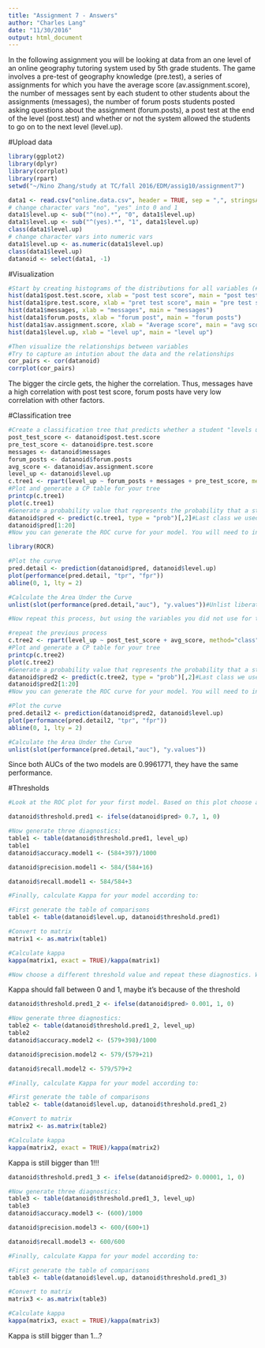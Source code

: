 ```yaml
---
title: "Assignment 7 - Answers"
author: "Charles Lang"
date: "11/30/2016"
output: html_document
---
```


In the following assignment you will be looking at data from an one level of an online geography tutoring system used by 5th grade students. The game involves a pre-test of geography knowledge (pre.test), a series of assignments for which you have the average score (av.assignment.score),  the number of messages sent by each student to other students about the assignments (messages), the number of forum posts students posted asking questions about the assignment (forum.posts), a post test at the end of the level (post.test) and whether or not the system allowed the students to go on to the next level (level.up).  

#Upload data
```r
library(ggplot2)
library(dplyr)
library(corrplot)
library(rpart)
setwd("~/Nino Zhang/study at TC/fall 2016/EDM/assig10/assignment7")

data1 <- read.csv("online.data.csv", header = TRUE, sep = ",", stringsAsFactors = FALSE)
# change character vars "no", "yes" into 0 and 1
data1$level.up <- sub("^(no).*", "0", data1$level.up)
data1$level.up <- sub("^(yes).*", "1", data1$level.up)
class(data1$level.up)
# change character vars into numeric vars
data1$level.up <- as.numeric(data1$level.up)
class(data1$level.up)
datanoid <- select(data1, -1)
```

#Visualization 
```r
#Start by creating histograms of the distributions for all variables (#HINT: look up "facet" in the ggplot documentation)
hist(data1$post.test.score, xlab = "post test score", main = "post test score")
hist(data1$pre.test.score, xlab = "pret test score", main = "pre test score")
hist(data1$messages, xlab = "messages", main = "messages")
hist(data1$forum.posts, xlab = "forum post", main = "forum posts")
hist(data1$av.assignment.score, xlab = "Average score", main = "avg score")
hist(data1$level.up, xlab = "level up", main = "level up")

#Then visualize the relationships between variables
#Try to capture an intution about the data and the relationships
cor_pairs <- cor(datanoid)
corrplot(cor_pairs)

```
The bigger the circle gets, the higher the correlation. Thus, messages have a high correlation with post test score, forum posts have very low correlation with other factors. 

#Classification tree
```r
#Create a classification tree that predicts whether a student "levels up" in the online course using three variables of your choice (As we did last time, set all controls to their minimums)
post_test_score <- datanoid$post.test.score
pre_test_score <- datanoid$pre.test.score
messages <- datanoid$messages
forum_posts <- datanoid$forum.posts
avg_score <- datanoid$av.assignment.score
level_up <- datanoid$level.up
c.tree1 <- rpart(level_up ~ forum_posts + messages + pre_test_score, method="class", control = rpart.control(minsplit = 1, minbucket = 1, cp = 0.001), data=datanoid)
#Plot and generate a CP table for your tree 
printcp(c.tree1)
plot(c.tree1)
#Generate a probability value that represents the probability that a student levels up based your classification tree 
datanoid$pred <- predict(c.tree1, type = "prob")[,2]#Last class we used type = "class" which predicted the classification for us, this time we are using type = "prob" to see the probability that our classififcation is based on.
datanoid$pred[1:20]
#Now you can generate the ROC curve for your model. You will need to install the package ROCR to do this.

library(ROCR)

#Plot the curve
pred.detail <- prediction(datanoid$pred, datanoid$level.up) 
plot(performance(pred.detail, "tpr", "fpr"))
abline(0, 1, lty = 2)

#Calculate the Area Under the Curve
unlist(slot(performance(pred.detail,"auc"), "y.values"))#Unlist liberates the AUC value from the "performance" object created by ROCR

#Now repeat this process, but using the variables you did not use for the previous model and compare the plots & results of your two models. Which one do you think was the better model? Why?
```
```r
#repeat the previous process
c.tree2 <- rpart(level_up ~ post_test_score + avg_score, method="class", control = rpart.control(minsplit = 1, minbucket = 1, cp = 0.001), data=datanoid)
#Plot and generate a CP table for your tree 
printcp(c.tree2)
plot(c.tree2)
#Generate a probability value that represents the probability that a student levels up based your classification tree 
datanoid$pred2 <- predict(c.tree2, type = "prob")[,2]#Last class we used type = "class" which predicted the classification for us, this time we are using type = "prob" to see the probability that our classififcation is based on.
datanoid$pred2[1:20]
#Now you can generate the ROC curve for your model. You will need to install the package ROCR to do this.

#Plot the curve
pred.detail2 <- prediction(datanoid$pred2, datanoid$level.up) 
plot(performance(pred.detail2, "tpr", "fpr"))
abline(0, 1, lty = 2)

#Calculate the Area Under the Curve
unlist(slot(performance(pred.detail,"auc"), "y.values"))

```
Since both AUCs of the two models are 0.9961771, they have the same performance.

#Thresholds
```r
#Look at the ROC plot for your first model. Based on this plot choose a probability threshold that balances capturing the most correct predictions against false positives. Then generate a new variable in your data set that classifies each student according to your chosen threshold.

datanoid$threshold.pred1 <- ifelse(datanoid$pred> 0.7, 1, 0)

#Now generate three diagnostics:
table1 <- table(datanoid$threshold.pred1, level_up)
table1
datanoid$accuracy.model1 <- (584+397)/1000

datanoid$precision.model1 <- 584/(584+16)

datanoid$recall.model1 <- 584/584+3

#Finally, calculate Kappa for your model according to:

#First generate the table of comparisons
table1 <- table(datanoid$level.up, datanoid$threshold.pred1)

#Convert to matrix
matrix1 <- as.matrix(table1)

#Calculate kappa
kappa(matrix1, exact = TRUE)/kappa(matrix1)

#Now choose a different threshold value and repeat these diagnostics. What conclusions can you draw about your two thresholds?
```
Kappa should fall between 0 and 1, maybe it's because of the threshold
```r
datanoid$threshold.pred1_2 <- ifelse(datanoid$pred> 0.001, 1, 0)

#Now generate three diagnostics:
table2 <- table(datanoid$threshold.pred1_2, level_up)
table2
datanoid$accuracy.model2 <- (579+398)/1000

datanoid$precision.model2 <- 579/(579+21)

datanoid$recall.model2 <- 579/579+2

#Finally, calculate Kappa for your model according to:

#First generate the table of comparisons
table2 <- table(datanoid$level.up, datanoid$threshold.pred1_2)

#Convert to matrix
matrix2 <- as.matrix(table2)

#Calculate kappa
kappa(matrix2, exact = TRUE)/kappa(matrix2)
```
Kappa is still bigger than 1!!!
```r
datanoid$threshold.pred1_3 <- ifelse(datanoid$pred2> 0.00001, 1, 0)

#Now generate three diagnostics:
table3 <- table(datanoid$threshold.pred1_3, level_up)
table3
datanoid$accuracy.model3 <- (600)/1000

datanoid$precision.model3 <- 600/(600+1)

datanoid$recall.model3 <- 600/600

#Finally, calculate Kappa for your model according to:

#First generate the table of comparisons
table3 <- table(datanoid$level.up, datanoid$threshold.pred1_3)

#Convert to matrix
matrix3 <- as.matrix(table3)

#Calculate kappa
kappa(matrix3, exact = TRUE)/kappa(matrix3)
```
Kappa is still bigger than 1...?


